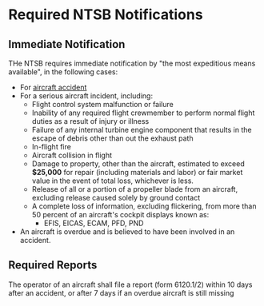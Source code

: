 

# Required NTSB Notifications

## Immediate Notification

THe NTSB requires immediate notification by "the most expeditious means
available", in the following cases:

-   For [aircraft accident](/topics/regulations/ntsb/accidents)
-   For a serious aircraft incident, including:
    -   Flight control system malfunction or failure
    -   Inability of any required flight crewmember to perform normal flight
        duties as a result of injury or illness
    -   Failure of any internal turbine engine component that results in the
        escape of debris other than out the exhaust path
    -   In-flight fire
    -   Aircraft collision in flight
    -   Damage to property, other than the aircraft, estimated to exceed
        **$25,000** for repair (including materials and labor) or fair market
        value in the event of total loss, whichever is less.
    -   Release of all or a portion of a propeller blade from an aircraft,
        excluding release caused solely by ground contact
    -   A complete loss of information, excluding flickering, from more than 50
        percent of an aircraft's cockpit displays known as:
        -   EFIS, EICAS, ECAM, PFD, PND
-   An aircraft is overdue and is believed to have been involved in an accident.

<Reg title="49" part="830.5" />

## Required Reports

The operator of an aircraft shall file a report (form 6120.1/2) within 10 days
after an accident, or after 7 days if an overdue aircraft is still missing

<Reg title="49" part="830.15" />
